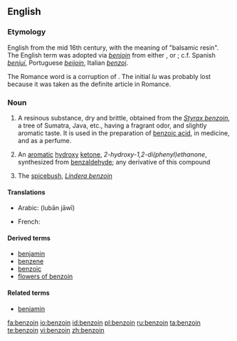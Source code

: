 ==English==

===Etymology===
English from the mid 16th century, with the meaning of "balsamic resin".
The English term was adopted via {{etyl|frm|en}}  ''[[benjoin]]'' from either {{etyl|es|en}}, {{etyl|pt|en}} or {{etyl|it|en}}; c.f.  Spanish ''[[benjuí]]'', Portuguese ''[[beijoin]]'', Italian ''[[benzoi]]''.

The Romance word is a corruption of  {{etyl|ar|en}} {{term|لبان جاوي|sc=Arab|tr=lubān jāwī|lang=ar||incense from Java}}.  The initial ''lu'' was probably lost because it was taken as the definite article in Romance.

===Noun===
{{wikipedia}}
{{en-noun|s|-}}

# A resinous substance, dry and brittle, obtained from the ''[[Styrax benzoin]]'', a tree of Sumatra, Java, etc., having a fragrant odor, and slightly aromatic taste. It is used in the preparation of [[benzoic acid]], in medicine, and as a perfume.
# {{organic compound}} An [[aromatic]] [[hydroxy]] [[ketone]], ''2-hydroxy-1,2-di(phenyl)ethanone'', synthesized from [[benzaldehyde]]; any derivative of this compound
# {{botany}} The [[spicebush]], ''[[Lindera benzoin]]''

====Translations====
{{trans-top|resinous substance from tree}}
* Arabic: {{Arab|[[لبان جاوي]]}} (lubān jāwī) {{m}}
{{trans-mid}}
* French: {{t+|fr|benjoin|m}}
{{trans-bottom}}

{{trans-top|white crystalline substance}}
{{trans-mid}}
{{trans-bottom}}

{{trans-top|spicebush}}
{{trans-mid}}
{{trans-bottom}}

====Derived terms====
* [[benjamin]]
* [[benzene]]
* [[benzoic]]
* [[flowers of benzoin]]

====Related terms====
* [[benjamin]]

[[fa:benzoin]]
[[io:benzoin]]
[[id:benzoin]]
[[pl:benzoin]]
[[ru:benzoin]]
[[ta:benzoin]]
[[te:benzoin]]
[[vi:benzoin]]
[[zh:benzoin]]